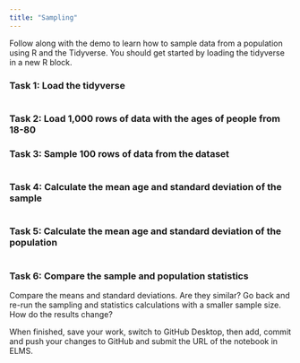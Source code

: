 ```yaml
---
title: "Sampling"
---
```


Follow along with the demo to learn how to sample data from a population using R and the Tidyverse. You should get started by loading the tidyverse in a new R block.

### Task 1: Load the tidyverse

```r

```


### Task 2: Load 1,000 rows of data with the ages of people from 18-80


### Task 3: Sample 100 rows of data from the dataset
```r

```


### Task 4: Calculate the mean age and standard deviation of the sample

```r

```

### Task 5: Calculate the mean age and standard deviation of the population

```r

```

### Task 6: Compare the sample and population statistics

Compare the means and standard deviations. Are they similar? Go back and re-run the sampling and statistics calculations with a smaller sample size. How do the results change?



When finished, save your work, switch to GitHub Desktop, then add, commit and push your changes to GitHub and submit the URL of the notebook in ELMS.
